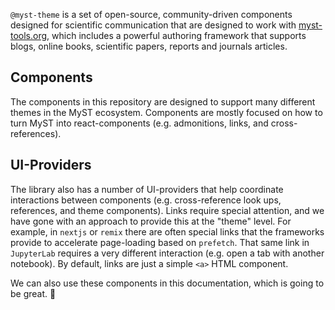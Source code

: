 
<Meta title="Components/Introduction" />

<div className="prose max-w-none">
  <FrontmatterBlock
    frontmatter={{
      subject: '@myst-theme',
      venue: { title: 'Executable Books' },
      title: 'Welcome to MyST Theme',
      github: 'https://github.com/executablebooks/myst-theme',
    }}
  />
</div>

`@myst-theme` is a set of open-source, community-driven components designed for scientific communication that are designed to work with [myst-tools.org](https://myst-tools.org), which includes a powerful authoring framework that supports blogs, online books, scientific papers, reports and journals articles.

## Components

The components in this repository are designed to support many different themes in the MyST ecosystem. Components are mostly focused on how to turn MyST into react-components (e.g. admonitions, links, and cross-references).

## UI-Providers

The library also has a number of UI-providers that help coordinate interactions between components (e.g. cross-reference look ups, references, and theme components). Links require special attention, and we have gone with an approach to provide this at the "theme" level. For example, in `nextjs` or `remix` there are often special links that the frameworks provide to accelerate page-loading based on `prefetch`. That same link in `JupyterLab` requires a very different interaction (e.g. open a tab with another notebook). By default, links are just a simple `<a>` HTML component.

<Admonition title="Note" kind="note" dropdown>

We can also use these components in this documentation, which is going to be great. 🚀

</Admonition>
